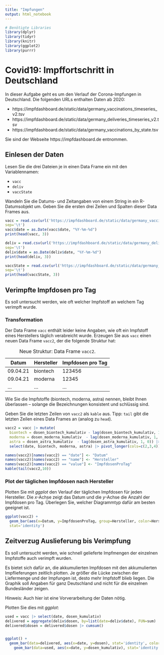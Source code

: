 ```yaml
---
title: "Impfungen"
output: html_notebook
---
```


```r
# Benötigte Libraries
library(dplyr)
library(tidyr)
library(knitr)
library(ggplot2)
library(purrr)
```
# Covid19: Impffortschritt in Deutschland

In dieser Aufgabe geht es um den Verlauf der Corona-Impfungen in Deutschland. Die folgenden URLs enthalten Daten ab 2020:

  * https://impfdashboard.de/static/data/germany_vaccinations_timeseries_v2.tsv
  * https://impfdashboard.de/static/data/germany_deliveries_timeseries_v2.tsv
  * https://impfdashboard.de/static/data/germany_vaccinations_by_state.tsv

Sie sind der Webseite https://impfdashboard.de entnommen.


## Einlesen der Daten

Lesen Sie die drei Dateien je in einen Data Frame ein mit den Variablennamen:

 * `vacc`
 * `deliv`
 * `vaccState`

Wandeln Sie die Datums- und Zeitangaben von einem String in ein R-Datumsobjekt um. Geben Sie die ersten drei Zeilen und Spalten dieser Data Frames aus.

```r
vacc = read.csv(url('https://impfdashboard.de/static/data/germany_vaccinations_timeseries_v2.tsv'), 
sep='\t')
vacc$date = as.Date(vacc$date, "%Y-%m-%d")
print(head(vacc, 3))

deliv = read.csv(url('https://impfdashboard.de/static/data/germany_deliveries_timeseries_v2.tsv'), 
sep='\t')
deliv$date = as.Date(deliv$date, "%Y-%m-%d")
print(head(deliv, 3))

vaccState = read.csv(url('https://impfdashboard.de/static/data/germany_vaccinations_by_state.tsv'), 
sep='\t')
print(head(vaccState, 3))
```

## Verimpfte Impfdosen pro Tag

Es soll untersucht werden, wie oft welcher Impfstoff an welchem Tag verimpft wurde.

### Transformation

Der Data Frame `vacc` enthält leider keine Angaben, wie oft ein Impfstoff eines Herstellers täglich verabreicht wurde. Erzeugen Sie aus `vacc` einen neuen Data Frame `vacc2`, der die folgende Struktur hat:

|Datum|Hersteller|Impfdosen pro Tag|
|-|-|-|
|09.04.21|biontech|123456|
|09.04.21|moderna|12345|
|...|...|...|
Table: Neue Struktur: Data Frame `vacc2`.

Wie Sie die Impfstoffe (biontech, moderna, astra) nennen, bleibt Ihnen überlassen -- solange die Bezeichnungen konsistent und schlüssig sind.

Geben Sie die letzten Zeilen von `vacc2` als `kable` aus. Tipp: `tail` gibt die letzten Zeilen eines Data Frames an (analog zu `head`).

```r
vacc2 = vacc |> mutate(
  biontech = dosen_biontech_kumulativ - lag(dosen_biontech_kumulativ, 1, 0),
  moderna = dosen_moderna_kumulativ  - lag(dosen_moderna_kumulativ, 1, 0),
  astra = dosen_astra_kumulativ  - lag(dosen_astra_kumulativ, 1, 0)) |> 
  select(date, biontech, moderna, astra) |> pivot_longer(cols=c(2,3,4))

names(vacc2)[names(vacc2) == "date"] <- "Datum"
names(vacc2)[names(vacc2) == "name"] <- "Hersteller"
names(vacc2)[names(vacc2) == "value"] <- "ImpfdosenProTag"
kable(tail(vacc2,10))
```

### Plot der täglichen Impfdosen nach Hersteller

Plotten Sie mit _ggplot_ den Verlauf der täglichen Impfdosen für jeden Hersteller. Die _x_-Achse zeigt das Datum und die _y_-Achse die Anzahl der Impfdosen pro Tag. Überlegen Sie, welcher Diagrammtyp dafür am besten geeignet ist.

```r
ggplot(vacc2) +
  geom_bar(aes(x=Datum, y=ImpfdosenProTag, group=Hersteller, color=Hersteller), 
  stat='identity')
```

## Zeitverzug Auslieferung bis Verimpfung

Es soll untersucht werden, wie schnell gelieferte Impfmengen der einzelnen Impfstoffe auch verimpft wurden.

Es bietet sich dafür an, die akkumulierten Impfdosen mit den akkumulierten Impflieferungen zeitlich plotten. Je größer die Lücke zwischen der Liefermenge und der Impfungen ist, desto mehr Impfstoff blieb liegen. Die Graphik soll Angaben für ganz Deutschland und nicht für die einzelnen Bundesländer zeigen.

Hinweis: Auch hier ist eine Vorverarbeitung der Daten nötig.

Plotten Sie dies mit _ggplot_:

```r
used = vacc |> select(date, dosen_kumulativ)
delivered = aggregate(deliv$dosen, by=list(date=deliv$date), FUN=sum) |> rename(dosen=x)
delivered$dosen = delivered$dosen |> cumsum()


ggplot() +
  geom_bar(data=delivered, aes(x=date, y=dosen), stat='identity', color='red', ) +
    geom_bar(data=used, aes(x=date, y=dosen_kumulativ), stat='identity')
```
